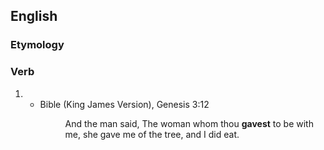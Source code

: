 ==English==

===Etymology===
{{suffix|en|gave|est}}

===Verb===
{{head|en|verb form|cat2=verb simple past forms|cat3=second-person singular forms}}

# {{en-archaic second-person singular past of|give}}
#* Bible (King James Version), Genesis 3:12
#*: And the man said, The woman whom thou '''gavest''' to be with me, she gave me of the tree, and I did eat.